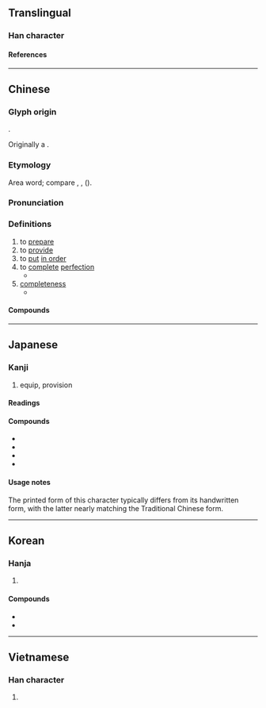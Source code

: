 {{also|备|僃}}
{{character info}}
{{character info|0x2F809}}
==Translingual==
{{CJKV-forms|備|备|備|備}}

===Han character===
{{Han char|rn=9|rad=人|as=10|sn=12|four=24227|canj=OTHB|ids=⿰亻𤰇 <small>(GT)</small>,⿰亻⿱卄⿸厂用 <small>(JK)</small>}}

====References====
{{Han ref|kx=0113.210|dkj=00967|dj=0241.110|hdz=10200.080|uh=5099}}
{{Han ref|uh=2F809}}

----

==Chinese==
{{zh-forms|s=备|alt=俻,僃,𠈍-ancient}}

===Glyph origin===
{{Han etym}}
{{Han compound|亻|𤰈|ls=psc|c1=s|c2=p}}.

Originally a {{Han compound|亻|箙|ls=psc|c1=s|c2=p|nocap=y}}.

===Etymology===
Area word; compare {{cog|my|ပြင်||to get ready; to prepare}}, {{cog|kac|hpra|tr=pʰraʔ³¹|t=to complete}}, {{cog|mnw|ပြေၚ်||to prepare; to arrange for}} ({{zh-ref|Schuessler, 2007}}).

===Pronunciation===
{{zh-pron
|m=bèi
|c=bei6
|j=bei3
|h=pfs=pi
|md=bê
|mn=ml,jj,tw:pī
|mn-t=bi6
|w=3be
|mc=y
|oc=y
|cat=v,a
}}

===Definitions===
{{zh-hanzi}}

# to [[prepare]]
# to [[provide]]
# to [[put]] [[in order]]
# to [[complete]] [[perfection]]
#* {{zh-x|居 惡{wū} 在。仁 是 也。路 惡{wū} 在。義 是 也。居-仁 由-義、大人 之 事-備 矣。|Wherever you dwell, make it Humane; whatever course you travel, make it Just. Abiding in humaneness and acting through fairness—this is how the great man '''completes''' his work|ref=Mengzi}}
# [[completeness]]
#* {{zh-x|周-公 謂 ^魯-公 曰：「君子 不 施{chí} 其 親，不 使 大臣 怨 乎 不 以。故舊，無 大-故，則 不 棄 也。無 求 備 於 一人。」|The {{w|Duke of Zhou}} said to {{w|Bo Qin|Duke of Lu}}: "The gentleman does not neglect his kinsmen, does not make the great ministers grudge over being not used, and certainly does not reject old friends without great causes. Neither does he not seek '''perfection''' in one man."|ref=Lunyu}}

====Compounds====
{{zh-der|不備|乘人不備|乘其不備|俱備|備件|備份|備位|備取|備受好評|備受威脅|備受矚目|備受禮遇|備品|備嘗憂患|備嘗艱苦|備嘗辛苦|備妥|備安庫|備家|備役|備忘錄|備悉|備戰|備料|備查|備案|備注|備用|備用品|備用車胎|備禦|備細|備考|備而不用|備耕|備胎|備荒|備補|備言|備註|備詢|備身府|備辦|備陳|備馬|儲備|儲備幹部|儲備銀行|內備|兵備|具備|兼備|冷氣設備|出其不備|劉備|劉備失箸|吉備真備|周備|周邊設備|國際準備|圓備|報備|夜視設備|守備|守備率|完備|常備不懈|常備兵|常備兵役|常備軍|後備|後備軍人|德容兼備|德才兼備|必備|戒備|戰備|戰備跑道|才德兼備|排備|推崇備至|掩其不備|掩其無備|揚揚無備|攻其不備|攻其無備|整備|文修武備|文武兼備|有備無患|有備而來|材能兼備|核備|機器設備|武備|毫不為備|求備|求全責備|消防設備|準備|準備金|火備|無一不備|百廢備舉|空調設備|籌備|置備|美備|聊備一格|聊復備數|自備|衛浴設備|衛生設備|裝備|製備|設備|該備|謀勇兼備|警備|警備區|警備森嚴|豫備|責備|貯備|購備|趁人不備|軍備|辦備|配備|醇備|野戰裝備|鑒核備查|關懷備至|防備|防火設備|隄備|電化設備|電氣設備|預備|預備役|預備金|養兒備老|齊備|全備}}

----

==Japanese==

===Kanji===
{{ja-kanji|grade=5|rs=人10}}

# equip, provision

====Readings====
{{ja-readings
|goon=び
|kanon=ひ
|kun=そな-える, そな-わる, つぶさ-に
|nanori=そなう, たる, とも, なが, なり, のぶ, まさ, みつ, みな, よ, よし, より
}}

====Compounds====
* {{ja-r|備%蓄|び%ちく|gloss=emergency stores}}
* {{ja-r|備%品|び%ひん|gloss=fixtures}}
* {{ja-r|準%備|じゅん%び|gloss=preparation}}
* {{ja-r|装%備|そう%び|gloss=equipment}}

====Usage notes====
The printed form of this character typically differs from its handwritten form, with the latter nearly matching the Traditional Chinese form.

----

==Korean==

===Hanja===
{{ko-hanja|갖추다|갖출|비}}

# {{hanja form of|비|[[equip]], [[provision]]}}

====Compounds====
* {{ko-l|준비|[[preparation]]|準備}}
* {{ko-l|비축|[[reserve]]|備蓄}}

----

==Vietnamese==

===Han character===
{{vi-readings|reading=[[bị]], [[bẹ]], [[bợ]], [[vựa]]|rs=人10}}

# {{rfdef|vi|sort=人10}}